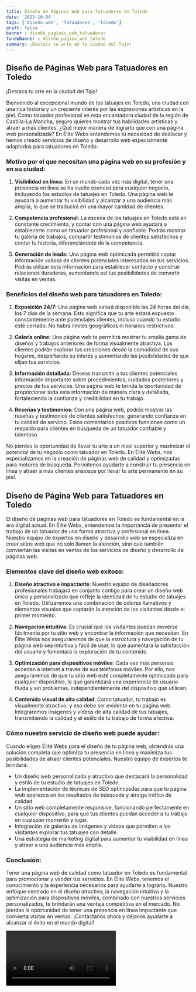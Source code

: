 ```yaml
---
title: Diseño de Páginas Web para Tatuadores en Toledo
date: '2023-10-04'
tags: ['Diseño web', 'Tatuadores', 'Toledo']
draft: false
banner : diseño_paginas_web_tatuadores
fondoBanner : diseño_pagina_web_toledo
summary: ¡Destaca tu arte en la ciudad del Tajo!
---
```


## Diseño de Páginas Web para Tatuadores en Toledo

¡Destaca tu arte en la ciudad del Tajo!

Bienvenido al excepcional mundo de los tatuajes en Toledo, una ciudad con una rica historia y un creciente interés por las expresiones artísticas en la piel. Como tatuador profesional en esta encantadora ciudad de la región de Castilla-La Mancha, seguro quieres mostrar tus habilidades artísticas y atraer a más clientes. ¿Qué mejor manera de lograrlo que con una página web personalizada? En Élite Webs entendemos tu necesidad de destacar y hemos creado servicios de diseño y desarrollo web especialmente adaptados para tatuadores en Toledo.

### Motivo por el que necesitan una página web en su profesión y en su ciudad:

1. **Visibilidad en línea:** En un mundo cada vez más digital, tener una presencia en línea se ha vuelto esencial para cualquier negocio, incluyendo los estudios de tatuajes en Toledo. Una página web te ayudará a aumentar tu visibilidad y alcanzar a una audiencia más amplia, lo que se traducirá en una mayor cantidad de clientes.

2. **Competencia profesional:** La escena de los tatuajes en Toledo está en constante crecimiento, y contar con una página web ayudará a establecerte como un tatuador profesional y confiable. Podrás mostrar tu galería de trabajos, compartir testimonios de clientes satisfechos y contar tu historia, diferenciándote de la competencia.

3. **Generación de leads:** Una página web optimizada permitirá captar información valiosa de clientes potenciales interesados en tus servicios. Podrás utilizar esta información para establecer contacto y construir relaciones duraderas, aumentando así tus posibilidades de convertir visitas en ventas.

### Beneficios del diseño web para tatuadores en Toledo:

1. **Exposición 24/7:** Una página web estará disponible las 24 horas del día, los 7 días de la semana. Esto significa que tu arte estará expuesto constantemente ante potenciales clientes, incluso cuando tu estudio esté cerrado. No habrá límites geográficos ni horarios restrictivos.

2. **Galería online:** Una página web te permitirá mostrar tu amplia gama de diseños y trabajos anteriores de forma visualmente atractiva. Los clientes podrán explorar tus creaciones desde la comodidad de sus hogares, despertando su interés y aumentando las posibilidades de que elijan tus servicios.

3. **Información detallada:** Deseas transmitir a tus clientes potenciales información importante sobre procedimientos, cuidados posteriores y precios de tus servicios. Una página web te brinda la oportunidad de proporcionar toda esta información de manera clara y detallada, fortaleciendo la confianza y credibilidad en tu trabajo.

4. **Reseñas y testimonios:** Con una página web, podrás mostrar las reseñas y testimonios de clientes satisfechos, generando confianza en tu calidad de servicio. Estos comentarios positivos funcionan como un respaldo para clientes en búsqueda de un tatuador confiable y talentoso.

No pierdas la oportunidad de llevar tu arte a un nivel superior y maximizar el potencial de tu negocio como tatuador en Toledo. En Élite Webs, nos especializamos en la creación de páginas web de calidad y optimizadas para motores de búsqueda. Permítenos ayudarte a construir tu presencia en línea y atraer a más clientes ansiosos por llevar tu arte permanente en su piel.

<GifSeo />

<Cta />

## Diseño de Página Web para Tatuadores en Toledo

El diseño de páginas web para tatuadores en Toledo es fundamental en la era digital actual. En Élite Webs, entendemos la importancia de presentar el trabajo de un tatuador de una forma atractiva y profesional en línea. Nuestro equipo de expertos en diseño y desarrollo web se especializa en crear sitios web que no solo llamen la atención, sino que también conviertan las visitas en ventas de los servicios de diseño y desarrollo de páginas web.

### Elementos clave del diseño web exitoso:

1. **Diseño atractivo e impactante**: Nuestro equipo de diseñadores profesionales trabajará en conjunto contigo para crear un diseño web único y personalizado que refleje la identidad de tu estudio de tatuajes en Toledo. Utilizaremos una combinación de colores llamativos y elementos visuales que captarán la atención de los visitantes desde el primer momento.

2. **Navegación intuitiva**: Es crucial que los visitantes puedan moverse fácilmente por tu sitio web y encontrar la información que necesitan. En Élite Webs nos aseguraremos de que la estructura y navegación de tu página web sea intuitiva y fácil de usar, lo que aumentará la satisfacción del usuario y fomentará la exploración de tu contenido.

3. **Optimización para dispositivos móviles**: Cada vez más personas acceden a internet a través de sus teléfonos móviles. Por ello, nos aseguraremos de que tu sitio web esté completamente optimizado para cualquier dispositivo, lo que garantizará una experiencia de usuario fluida y sin problemas, independientemente del dispositivo que utilicen.

4. **Contenido visual de alta calidad**: Como tatuador, tu trabajo es visualmente atractivo, y eso debe ser evidente en tu página web. Integraremos imágenes y videos de alta calidad de tus tatuajes, transmitiendo la calidad y el estilo de tu trabajo de forma efectiva.

### Cómo nuestro servicio de diseño web puede ayudar:

Cuando eliges Élite Webs para el diseño de tu página web, obtendrás una solución completa que optimiza tu presencia en línea y maximiza tus posibilidades de atraer clientes potenciales. Nuestro equipo de expertos te brindará:

- Un diseño web personalizado y atractivo que destacará la personalidad y estilo de tu estudio de tatuajes en Toledo.
- La implementación de técnicas de SEO optimizadas para que tu página web aparezca en los resultados de búsqueda y atraiga tráfico de calidad.
- Un sitio web completamente responsive, funcionando perfectamente en cualquier dispositivo, para que tus clientes puedan acceder a tu trabajo en cualquier momento y lugar.
- Integración de galerías de imágenes y videos que permiten a los visitantes explorar tus tatuajes con detalle.
- Una estrategia de marketing digital para aumentar tu visibilidad en línea y atraer a una audiencia más amplia.

### Conclusión:

Tener una página web de calidad como tatuador en Toledo es fundamental para promocionar y vender tus servicios. En Élite Webs, tenemos el conocimiento y la experiencia necesarios para ayudarte a lograrlo. Nuestro enfoque centrado en el diseño atractivo, la navegación intuitiva y la optimización para dispositivos móviles, combinado con nuestros servicios personalizados, te brindarán una ventaja competitiva en el mercado. No pierdas la oportunidad de tener una presencia en línea impactante que convierta visitas en ventas. ¡Contáctanos ahora y déjanos ayudarte a alcanzar el éxito en el mundo digital!

<Video />

<CtaBot job='Tatuadores' city='Toledo'/>

<Gmaps query='Toledo+españa+maps' />
